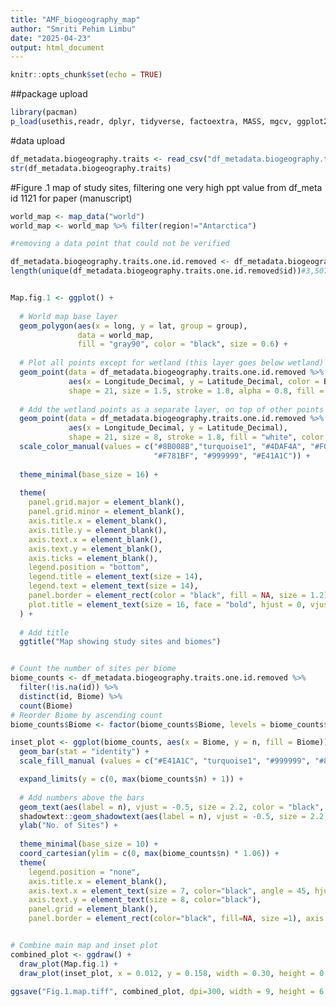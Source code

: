 ```yaml
---
title: "AMF_biogeography_map"
author: "Smriti Pehim Limbu"
date: "2025-04-23"
output: html_document
---
```


```r
knitr::opts_chunk$set(echo = TRUE)
```
##package upload
```r
library(pacman)
p_load(usethis,readr, dplyr, tidyverse, factoextra, MASS, mgcv, ggplot2, patchwork, ggpubr, MASS, bestNormalize, ggmap, shadowtext, cowplot)
```
#data upload
```r
df_metadata.biogeography.traits <- read_csv("df_metadata.biogeography.traits.csv")
str(df_metadata.biogeography.traits)
```

#Figure .1 map of study sites, filtering one very high ppt value from df_meta id 1121 for paper (manuscript)
```r
world_map <- map_data("world")
world_map <- world_map %>% filter(region!="Antarctica")

#removing a data point that could not be verified

df_metadata.biogeography.traits.one.id.removed <- df_metadata.biogeography.traits %>% filter(id!=1151)
length(unique(df_metadata.biogeography.traits.one.id.removed$id))#3,507


Map.fig.1 <- ggplot() +
  
  # World map base layer
  geom_polygon(aes(x = long, y = lat, group = group), 
               data = world_map, 
               fill = "gray90", color = "black", size = 0.6) +
  
  # Plot all points except for wetland (this layer goes below wetland)
  geom_point(data = df_metadata.biogeography.traits.one.id.removed %>% filter(Biome != "wetland"),
             aes(x = Longitude_Decimal, y = Latitude_Decimal, color = Biome), 
             shape = 21, size = 1.5, stroke = 1.8, alpha = 0.8, fill = "white") +
  
  # Add the wetland points as a separate layer, on top of other points
  geom_point(data = df_metadata.biogeography.traits.one.id.removed %>% filter(Biome == "wetland"),
             aes(x = Longitude_Decimal, y = Latitude_Decimal), 
             shape = 21, size = 8, stroke = 1.8, fill = "white", color = "red") + 
  scale_color_manual(values = c("#8B008B","turquoise1", "#4DAF4A", "#F0E442", "#0072B2", "#D55E00", 
                                "#F781BF", "#999999", "#E41A1C")) +
  
  theme_minimal(base_size = 16) +
  
  theme(
    panel.grid.major = element_blank(),
    panel.grid.minor = element_blank(),
    axis.title.x = element_blank(),
    axis.title.y = element_blank(),
    axis.text.x = element_blank(),
    axis.text.y = element_blank(),
    axis.ticks = element_blank(),
    legend.position = "bottom",
    legend.title = element_text(size = 14),
    legend.text = element_text(size = 14),
    panel.border = element_rect(color = "black", fill = NA, size = 1.2),
    plot.title = element_text(size = 16, face = "bold", hjust = 0, vjust = 1)
  ) +
  
  # Add title
  ggtitle("Map showing study sites and biomes")


# Count the number of sites per biome
biome_counts <- df_metadata.biogeography.traits.one.id.removed %>%
  filter(!is.na(id)) %>%
  distinct(id, Biome) %>%
  count(Biome)
# Reorder Biome by ascending count
biome_counts$Biome <- factor(biome_counts$Biome, levels = biome_counts$Biome[order(biome_counts$n)])

inset_plot <- ggplot(biome_counts, aes(x = Biome, y = n, fill = Biome)) +
  geom_bar(stat = "identity") +
  scale_fill_manual (values = c("#E41A1C", "turquoise1", "#999999", "#8B008B", "#F0E442", "#4DAF4A",  "#F781BF", "#D55E00", "#0072B2" )) +

  expand_limits(y = c(0, max(biome_counts$n) + 1)) +  
  
  # Add numbers above the bars
  geom_text(aes(label = n), vjust = -0.5, size = 2.2, color = "black", fontface="bold") + 
  shadowtext::geom_shadowtext(aes(label = n), vjust = -0.5, size = 2.2, color = "black", bg.color = "white", bg.r = 0.15) +
  ylab("No. of Sites") +
  
  theme_minimal(base_size = 10) + 
  coord_cartesian(ylim = c(0, max(biome_counts$n) * 1.06)) +
  theme(
    legend.position = "none",  
    axis.title.x = element_blank(),
    axis.text.x = element_text(size = 7, color="black", angle = 45, hjust = 0.8),
    axis.text.y = element_text(size = 8, color="black"),
    panel.grid = element_blank(),
    panel.border = element_rect(color="black", fill=NA, size =1), axis.line = element_blank())


# Combine main map and inset plot
combined_plot <- ggdraw() +
  draw_plot(Map.fig.1) + 
  draw_plot(inset_plot, x = 0.012, y = 0.158, width = 0.30, height = 0.26)  

ggsave("Fig.1.map.tiff", combined_plot, dpi=300, width = 9, height = 6.9 , units = "in")
```



